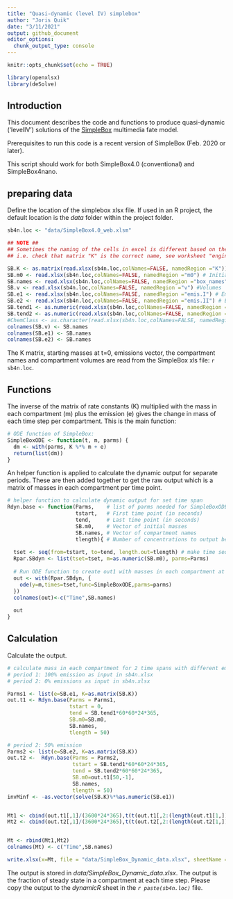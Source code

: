 ```yaml
---
title: "Quasi-dynamic (level IV) simplebox"
author: "Joris Quik"
date: "3/11/2021"
output: github_document
editor_options: 
  chunk_output_type: console
---
```


```r
knitr::opts_chunk$set(echo = TRUE)

library(openxlsx)
library(deSolve)
```

## Introduction

This document describes the code and functions to produce quasi-dynamic ('levelIV') solutions of the [SimpleBox](https://www.rivm.nl/simplebox) multimedia fate model.

Prerequisites to run this code is a recent version of SimpleBox (Feb. 2020 or later). 

This script should work for both SimpleBox4.0 (conventional) and SimpleBox4nano.

## preparing data
Define the location of the simplebox xlsx file.
If used in an R project, the default location is the *data* folder within the project folder.

```r
sb4n.loc <- "data/SimpleBox4.0_web.xlsm"

## NOTE ##
## Sometimes the naming of the cells in excel is different based on the version you are using.
## i.e. check that matrix "K" is the correct name, see worksheet "engine". It could be "Kmatrix"

SB.K <- as.matrix(read.xlsx(sb4n.loc,colNames=FALSE, namedRegion ="K")) # matrix of rate constants "k"
SB.m0 <- read.xlsx(sb4n.loc,colNames=FALSE, namedRegion ="m0") # Initial mass of each compartment, could be "m0"
SB.names <- read.xlsx(sb4n.loc,colNames=FALSE, namedRegion ="box_names") #Names for each compartment
SB.v <- read.xlsx(sb4n.loc,colNames=FALSE, namedRegion ="v") #Volumes
SB.e1 <- read.xlsx(sb4n.loc,colNames=FALSE, namedRegion ="emis.I") # Emission rates for first period
SB.e2 <- read.xlsx(sb4n.loc,colNames=FALSE, namedRegion ="emis.II") # Emission rates for second period
SB.tend1 <- as.numeric(read.xlsx(sb4n.loc,colNames=FALSE, namedRegion ="tend.I")) # Emission rates for second period
SB.tend2 <- as.numeric(read.xlsx(sb4n.loc,colNames=FALSE, namedRegion ="tend.II")) # Emission rates for second period
#ChemClass <- as.character(read.xlsx(sb4n.loc,colNames=FALSE, namedRegion ="ChemClass")) 
colnames(SB.v) <- SB.names
colnames(SB.e1) <- SB.names
colnames(SB.e2) <- SB.names

```

The K matrix, starting masses at t=0, emissions vector, the compartment names and compartment volumes are read from the SimpleBox xls file: `r sb4n.loc`.

## Functions
The inverse of the matrix of rate constants (K) multiplied with the mass in each compartment (m) plus the emission (e) gives the change in mass of each time step per compartment. This is the main function:

```r
# ODE function of SimpleBox:
SimpleBoxODE <- function(t, m, parms) {
  dm <- with(parms, K %*% m + e)
  return(list(dm))
}
```

An helper function is applied to calculate the dynamic output for separate periods. These are then added together to get the raw output which is a matrix of masses in each compartment per time point.

```r

# helper function to calculate dynamic output for set time span
Rdyn.base <- function(Parms,    # list of parms needed for SimpleBoxODE function
                      tstart,   # First time point (in seconds)
                      tend,     # Last time point (in seconds)
                      SB.m0,    # Vector of initial masses
                      SB.names, # Vector of compartment names
                      tlength){ # Number of concentrations to output between start and end
  
  tset <- seq(from=tstart, to=tend, length.out=tlength) # make time sequence for which output is wanted
  Rpar.SBdyn <- list(tset=tset, m=as.numeric(SB.m0), parms=Parms)
  
  # Run ODE function to create out1 with masses in each compartment at different time points
  out <- with(Rpar.SBdyn, {
    ode(y=m,times=tset,func=SimpleBoxODE,parms=parms)
  })
  colnames(out)<-c("Time",SB.names)
  
  out
}

```

## Calculation

Calculate the output.

```r
# calculate mass in each compartment for 2 time spans with different emission regimes 
# period 1: 100% emission as input in sb4n.xlsx
# period 2: 0% emissions as input in sb4n.xlsx

Parms1 <- list(e=SB.e1, K=as.matrix(SB.K))
out.t1 <- Rdyn.base(Parms = Parms1,
                    tstart = 0, 
                    tend = SB.tend1*60*60*24*365,
                    SB.m0=SB.m0,
                    SB.names,
                    tlength = 50)

# period 2: 50% emission
Parms2 <- list(e=SB.e2, K=as.matrix(SB.K))
out.t2 <-  Rdyn.base(Parms = Parms2,
                     tstart = SB.tend1*60*60*24*365,
                     tend = SB.tend2*60*60*24*365,
                     SB.m0=out.t1[50,-1],
                     SB.names,
                     tlength = 50)
invMinf <- -as.vector(solve(SB.K)%*%as.numeric(SB.e1))


Mt1 <- cbind(out.t1[,1]/(3600*24*365),t(t(out.t1[,2:(length(out.t1[1,]))])/invMinf))
Mt2 <- cbind(out.t2[,1]/(3600*24*365),t(t(out.t2[,2:(length(out.t2[1,]))])/invMinf))


Mt <- rbind(Mt1,Mt2)
colnames(Mt) <- c("Time",SB.names)

write.xlsx(x=Mt, file = "data/SimpleBox_Dynamic_data.xlsx", sheetName = "dynamicR_data", colNames = TRUE,startRow=1,startCol = 1)


```

The output is stored in *data/SimpleBox_Dynamic_data.xlsx*. The output is the fraction of steady state in a compartment at each time step.
Please copy the output to the *dynamicR* sheet in the *`r paste(sb4n.loc)`* file.

